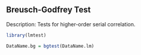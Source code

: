 ## Breusch-Godfrey Test

Description: Tests for higher-order serial correlation.


```r
library(lmtest)
```

```r
DataName.bg = bgtest(DataName.lm)
```

